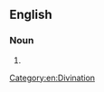 ==English==

===Noun===
{{en-noun|-}}

# {{alternative spelling of|en|crithomancy}}

[[Category:en:Divination]]